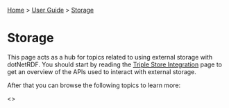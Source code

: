 [[Home]] > [[User Guide]] > [[User Guide/Storage|Storage]]

= Storage =

This page acts as a hub for topics related to using external storage with dotNetRDF.  You should start by reading the [[User Guide/Triple Store Integration|Triple Store Integration]] page to get an overview of the APIs used to interact with external storage.

After that you can browse the following topics to learn more:

<<toc Storage/>>
